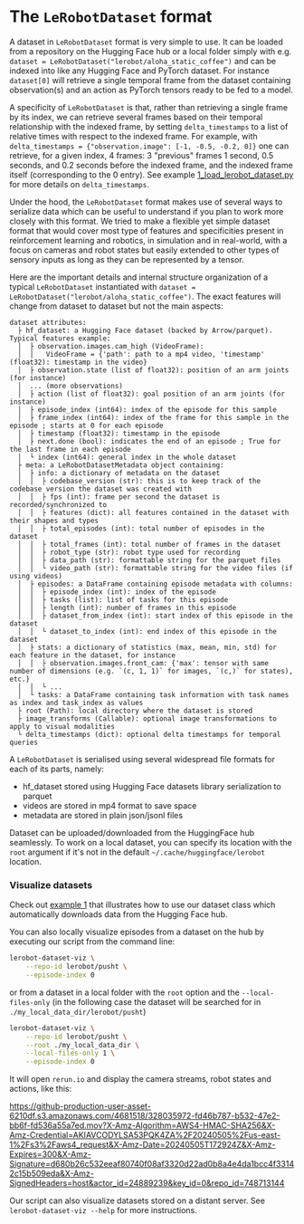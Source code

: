 # The `LeRobotDataset` format

A dataset in `LeRobotDataset` format is very simple to use. It can be loaded from a repository on the Hugging Face hub or a local folder simply with e.g. `dataset = LeRobotDataset("lerobot/aloha_static_coffee")` and can be indexed into like any Hugging Face and PyTorch dataset. For instance `dataset[0]` will retrieve a single temporal frame from the dataset containing observation(s) and an action as PyTorch tensors ready to be fed to a model.

A specificity of `LeRobotDataset` is that, rather than retrieving a single frame by its index, we can retrieve several frames based on their temporal relationship with the indexed frame, by setting `delta_timestamps` to a list of relative times with respect to the indexed frame. For example, with `delta_timestamps = {"observation.image": [-1, -0.5, -0.2, 0]}` one can retrieve, for a given index, 4 frames: 3 "previous" frames 1 second, 0.5 seconds, and 0.2 seconds before the indexed frame, and the indexed frame itself (corresponding to the 0 entry). See example [1_load_lerobot_dataset.py](https://github.com/huggingface/lerobot/blob/main/examples/dataset/load_lerobot_dataset.py) for more details on `delta_timestamps`.

Under the hood, the `LeRobotDataset` format makes use of several ways to serialize data which can be useful to understand if you plan to work more closely with this format. We tried to make a flexible yet simple dataset format that would cover most type of features and specificities present in reinforcement learning and robotics, in simulation and in real-world, with a focus on cameras and robot states but easily extended to other types of sensory inputs as long as they can be represented by a tensor.

Here are the important details and internal structure organization of a typical `LeRobotDataset` instantiated with `dataset = LeRobotDataset("lerobot/aloha_static_coffee")`. The exact features will change from dataset to dataset but not the main aspects:

```
dataset attributes:
  ├ hf_dataset: a Hugging Face dataset (backed by Arrow/parquet). Typical features example:
  │  ├ observation.images.cam_high (VideoFrame):
  │  │   VideoFrame = {'path': path to a mp4 video, 'timestamp' (float32): timestamp in the video}
  │  ├ observation.state (list of float32): position of an arm joints (for instance)
  │  ... (more observations)
  │  ├ action (list of float32): goal position of an arm joints (for instance)
  │  ├ episode_index (int64): index of the episode for this sample
  │  ├ frame_index (int64): index of the frame for this sample in the episode ; starts at 0 for each episode
  │  ├ timestamp (float32): timestamp in the episode
  │  ├ next.done (bool): indicates the end of an episode ; True for the last frame in each episode
  │  └ index (int64): general index in the whole dataset
  ├ meta: a LeRobotDatasetMetadata object containing:
  │  ├ info: a dictionary of metadata on the dataset
  │  │  ├ codebase_version (str): this is to keep track of the codebase version the dataset was created with
  │  │  ├ fps (int): frame per second the dataset is recorded/synchronized to
  │  │  ├ features (dict): all features contained in the dataset with their shapes and types
  │  │  ├ total_episodes (int): total number of episodes in the dataset
  │  │  ├ total_frames (int): total number of frames in the dataset
  │  │  ├ robot_type (str): robot type used for recording
  │  │  ├ data_path (str): formattable string for the parquet files
  │  │  └ video_path (str): formattable string for the video files (if using videos)
  │  ├ episodes: a DataFrame containing episode metadata with columns:
  │  │  ├ episode_index (int): index of the episode
  │  │  ├ tasks (list): list of tasks for this episode
  │  │  ├ length (int): number of frames in this episode
  │  │  ├ dataset_from_index (int): start index of this episode in the dataset
  │  │  └ dataset_to_index (int): end index of this episode in the dataset
  │  ├ stats: a dictionary of statistics (max, mean, min, std) for each feature in the dataset, for instance
  │  │  ├ observation.images.front_cam: {'max': tensor with same number of dimensions (e.g. `(c, 1, 1)` for images, `(c,)` for states), etc.}
  │  │  └ ...
  │  └ tasks: a DataFrame containing task information with task names as index and task_index as values
  ├ root (Path): local directory where the dataset is stored
  ├ image_transforms (Callable): optional image transformations to apply to visual modalities
  └ delta_timestamps (dict): optional delta timestamps for temporal queries
```

A `LeRobotDataset` is serialised using several widespread file formats for each of its parts, namely:

- hf_dataset stored using Hugging Face datasets library serialization to parquet
- videos are stored in mp4 format to save space
- metadata are stored in plain json/jsonl files

Dataset can be uploaded/downloaded from the HuggingFace hub seamlessly. To work on a local dataset, you can specify its location with the `root` argument if it's not in the default `~/.cache/huggingface/lerobot` location.

### Visualize datasets

Check out [example 1](https://github.com/huggingface/lerobot/blob/main/examples/dataset/load_lerobot_dataset.py) that illustrates how to use our dataset class which automatically downloads data from the Hugging Face hub.

You can also locally visualize episodes from a dataset on the hub by executing our script from the command line:

```bash
lerobot-dataset-viz \
    --repo-id lerobot/pusht \
    --episode-index 0
```

or from a dataset in a local folder with the `root` option and the `--local-files-only` (in the following case the dataset will be searched for in `./my_local_data_dir/lerobot/pusht`)

```bash
lerobot-dataset-viz \
    --repo-id lerobot/pusht \
    --root ./my_local_data_dir \
    --local-files-only 1 \
    --episode-index 0
```

It will open `rerun.io` and display the camera streams, robot states and actions, like this:

https://github-production-user-asset-6210df.s3.amazonaws.com/4681518/328035972-fd46b787-b532-47e2-bb6f-fd536a55a7ed.mov?X-Amz-Algorithm=AWS4-HMAC-SHA256&X-Amz-Credential=AKIAVCODYLSA53PQK4ZA%2F20240505%2Fus-east-1%2Fs3%2Faws4_request&X-Amz-Date=20240505T172924Z&X-Amz-Expires=300&X-Amz-Signature=d680b26c532eeaf80740f08af3320d22ad0b8a4e4da1bcc4f33142c15b509eda&X-Amz-SignedHeaders=host&actor_id=24889239&key_id=0&repo_id=748713144

Our script can also visualize datasets stored on a distant server. See `lerobot-dataset-viz --help` for more instructions.
